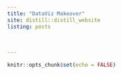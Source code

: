 ```yaml
---
title: "DataViz Makeover"
site: distill::distill_website
listing: posts
    
    
    
---
```


```r
knitr::opts_chunk$set(echo = FALSE)
```
